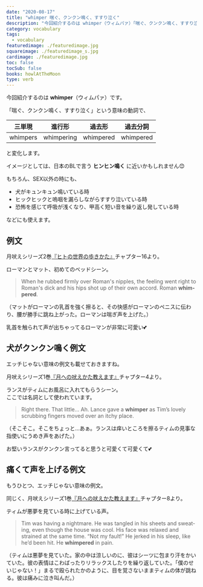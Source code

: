 ```yaml
---
date: "2020-08-17"
title: "whimper 喘ぐ、クンクン鳴く、すすり泣く"
description: "今回紹介するのは whimper（ウィムパァ）「喘ぐ、クンクン鳴く、すすり泣く」という意味の動詞です。例文は、月吠えシリーズ2巻『ヒトの世界の歩きかた』より"
category: vocabulary
tags:
  - vocabulary
featuredimage: ./featuredimage.jpg
squareimage: ./featuredimage_s.jpg
cardimage: ./featuredimage.jpg
toc: false
tocSub: false
books: howlAtTheMoon
type: verb
---
```



今回紹介するのは __whimper__（ウィムパァ）です。  

「喘ぐ、クンクン鳴く、すすり泣く」という意味の動詞で、

|三単現|進行形|過去形|過去分詞|
|---|---|---|---|
|whimpers|whimpering|whimpered|whimpered|

と変化します。

イメージとしては、日本のBLで言う __ヒンヒン鳴く__ に近いかもしれません😊

もちろん、SEX以外の時にも、

- 犬がキュンキュン鳴いている時
- ヒックヒックと嗚咽を漏らしながらすすり泣いている時
- 恐怖を感じて呼吸が浅くなり、甲高く短い音を繰り返し発している時

などにも使えます。

<VocabularySeriesMoan current="whimper" />

## 例文

月吠えシリーズ2巻[『ヒトの世界の歩きかた』](/mm-romance/how-to-walk-like-a-man/)チャプター16より。

ローマンとマット、初めてのベッドシーン。

<Blockquote book srcBook="howToWalkLikeAMan" lang="en" chapter="16">
When he rubbed firmly over Roman's nipples, the feeling went right to Roman's dick and his hips shot up of their own accord. Roman <strong>whimpered</strong>.
</Blockquote>

<p className="translation">（マットがローマンの乳首を強く擦ると、その快感がローマンのペニスに伝わり、腰が勝手に跳ね上がった。ローマンは喘ぎ声を上げた。）</p>

乳首を触られて声が出ちゃってるローマンが非常に可愛い💕

## 犬がクンクン鳴く例文

エッチじゃない意味の例文も載せておきますね。

月吠えシリーズ1巻[『月への吠えかた教えます』](/mm-romance/how-to-howl-at-the-moon/)チャプター4より。

ランスがティムにお風呂に入れてもらうシーン。  
ここでは名詞として使われています。

<Blockquote book srcBook="howToHowlAtTheMoon" lang="en" chapter="4">
Right there. That little… Ah. Lance gave a <strong>whimper</strong> as Tim’s lovely scrubbing fingers moved over an itchy place.
</Blockquote>

<p className="translation">（そこそこ。そこをちょっと…あぁ。ランスは痒いところを擦るティムの見事な指使いにうめき声をあげた。）</p>

お堅いランスがクンクン言ってると思うと可愛くて可愛くて💕

## 痛くて声を上げる例文

もうひとつ、エッチじゃない意味の例文。

同じく、月吠えシリーズ1巻[『月への吠えかた教えます』](/mm-romance/how-to-howl-at-the-moon/)チャプター8より。

ティムが悪夢を見ている時に上げている声。

<Blockquote book srcBook="howToHowlAtTheMoon" lang="en" chapter="8">
Tim was having a nightmare. He was tangled in his sheets and sweating, even though the house was cool. His face was relaxed and strained at the same time. “Not my fault!” He jerked in his sleep, like he’d been hit. He <strong>whimpered</strong> in pain.
</Blockquote>

<p className="translation">（ティムは悪夢を見ていた。家の中は涼しいのに、彼はシーツに包まり汗をかいていた。彼の表情はこわばったりリラックスしたりを繰り返していた。「僕のせいじゃない！」まるで殴られたかのように、目を覚さないままティムの体が跳ねる。彼は痛みに泣き叫んだ。）</p>

<VocabularyFooter book="howToHowlAtTheMoon" />

